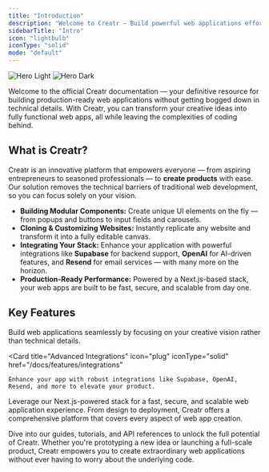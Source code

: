 ```yaml
---
title: "Introduction"
description: "Welcome to Creatr — Build powerful web applications effortlessly and focus on your creative vision."
sidebarTitle: "Intro"
icon: "lightbulb"
iconType: "solid"
mode: "default"
---
```


<img
  className="block rounded-xl dark:hidden"
  src="/images/Creatr.png"
  alt="Hero Light"
/>
<img
  className="hidden rounded-xl dark:block"
  src="/images/Creatr.png"
  alt="Hero Dark"
/>

Welcome to the official Creatr documentation — your definitive resource for building production-ready web applications without getting bogged down in technical details. With Creatr, you can transform your creative ideas into fully functional web apps, all while leaving the complexities of coding behind.

## What is Creatr?

Creatr is an innovative platform that empowers everyone — from aspiring entrepreneurs to seasoned professionals — to **create products** with ease. Our solution removes the technical barriers of traditional web development, so you can focus solely on your vision. 

- **Building Modular Components:** Create unique UI elements on the fly — from popups and buttons to input fields and carousels.
- **Cloning & Customizing Websites:** Instantly replicate any website and transform it into a fully editable canvas.
- **Integrating Your Stack:** Enhance your application with powerful integrations like **Supabase** for backend support, **OpenAI** for AI-driven features, and **Resend** for email services — with many more on the horizon.
- **Production-Ready Performance:** Powered by a Next.js-based stack, your web apps are built to be fast, secure, and scalable from day one.

## Key Features

<CardGroup cols={2}>
<Card
  title="Effortless Creation"
  icon="pencil"
  iconType="solid"
  href="/docs/features/creation"
>
  Build web applications seamlessly by focusing on your creative vision rather than technical details.
</Card>

  <Card
    title="Advanced Integrations"
    icon="plug"
    iconType="solid"
    href="/docs/features/integrations"
  >
    Enhance your app with robust integrations like Supabase, OpenAI, Resend, and more to elevate your product.
  </Card>
</CardGroup>

<CardGroup cols={2}>
  <Card
    title="Production-Ready Performance"
    icon="rocket"
    iconType="solid"
    href="/docs/features/performance"
  >
    Leverage our Next.js-powered stack for a fast, secure, and scalable web application experience.
  </Card>
  <Card
    title="All-in-One Platform"
    icon="layer-group"
    iconType="solid"
    href="/docs/features/all-in-one"
  >
    From design to deployment, Creatr offers a comprehensive platform that covers every aspect of web app creation.
  </Card>
</CardGroup>

Dive into our guides, tutorials, and API references to unlock the full potential of Creatr. Whether you're prototyping a new idea or launching a full-scale product, Creatr empowers you to create extraordinary web applications without ever having to worry about the underlying code.

